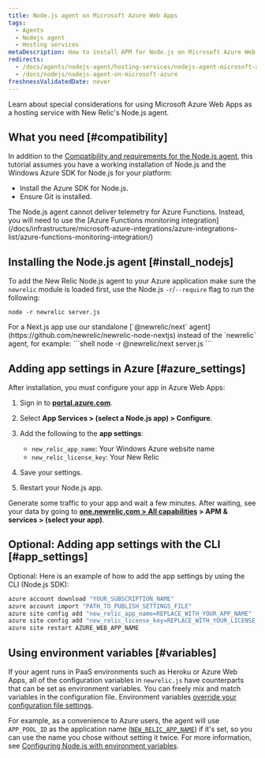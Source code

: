 ```yaml
---
title: Node.js agent on Microsoft Azure Web Apps
tags:
  - Agents
  - Nodejs agent
  - Hosting services
metaDescription: How to install APM for Node.js on Microsoft Azure Web Apps.
redirects:
  - /docs/agents/nodejs-agent/hosting-services/nodejs-agent-microsoft-azure
  - /docs/nodejs/nodejs-agent-on-microsoft-azure
freshnessValidatedDate: never
---
```


Learn about special considerations for using Microsoft Azure Web Apps as a hosting service with New Relic's Node.js agent.

## What you need [#compatibility]

In addition to the [Compatibility and requirements for the Node.js agent](/docs/agents/nodejs-agent/getting-started/compatibility-requirements-nodejs-agent), this tutorial assumes you have a working installation of Node.js and the Windows Azure SDK for Node.js for your platform:

* Install the Azure SDK for Node.js.
* Ensure Git is installed.

<Callout variant="important">
  The Node.js agent cannot deliver telemetry for Azure Functions. Instead, you will need to use the [Azure Functions monitoring integration](/docs/infrastructure/microsoft-azure-integrations/azure-integrations-list/azure-functions-monitoring-integration/)
</Callout>

## Installing the Node.js agent [#install_nodejs]

To add the New Relic Node.js agent to your Azure application make sure the `newrelic` module is loaded first, use the Node.js `-r`/`--require` flag to run the following:

```shell
node -r newrelic server.js
```

<Callout variant="important">
  For a Next.js app use our standalone [`@newrelic/next` agent](https://github.com/newrelic/newrelic-node-nextjs) instead of the `newrelic` agent, for example:
  ```shell
  node -r @newrelic/next server.js
  ```
</Callout>

## Adding app settings in Azure [#azure_settings]

After installation, you must configure your app in Azure Web Apps:

1. Sign in to **[portal.azure.com](https://portal.azure.com)**.
2. Select **App Services > (select a Node.js app) > Configure**.
3. Add the following to the **app settings**:

   * `new_relic_app_name`: Your Windows Azure website name
   * `new_relic_license_key`: Your New Relic <InlinePopover type="licenseKey" />
4. Save your settings.
5. Restart your Node.js app.

Generate some traffic to your app and wait a few minutes. After waiting, see your data by going to **[one.newrelic.com > All capabilities](https://one.newrelic.com/all-capabilities) > APM & services > (select your app)**.

## Optional: Adding app settings with the CLI [#app_settings]

Optional: Here is an example of how to add the app settings by using the CLI (Node.js SDK):

```bash
azure account download "YOUR_SUBSCRIPTION_NAME"
azure account import "PATH_TO_PUBLISH_SETTINGS_FILE"
azure site config add "new_relic_app_name=REPLACE_WITH_YOUR_APP_NAME"
azure site config add "new_relic_license_key=REPLACE_WITH_YOUR_LICENSE_KEY"
azure site restart AZURE_WEB_APP_NAME
```

## Using environment variables [#variables]

If your agent runs in PaaS environments such as Heroku or Azure Web Apps, all of the configuration variables in `newrelic.js` have counterparts that can be set as environment variables. You can freely mix and match variables in the configuration file. Environment variables [override your configuration file settings](/docs/agents/nodejs-agent/installation-configuration/nodejs-agent-configuration#methods-and-precedence).

For example, as a convenience to Azure users, the agent will use `APP_POOL_ID` as the application name ([`NEW_RELIC_APP_NAME`](/docs/nodejs/configuring-nodejs-with-environment-variables#app_name)) if it's set, so you can use the name you chose without setting it twice. For more information, see [Configuring Node.js with environment variables](/docs/nodejs/configuring-nodejs-with-environment-variables).
